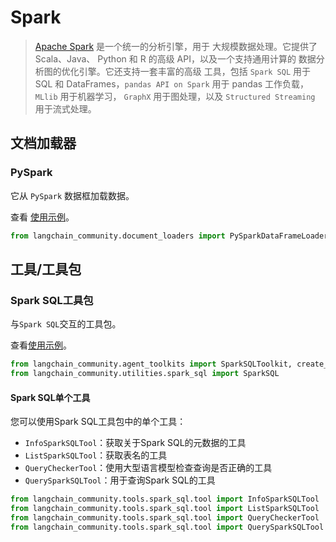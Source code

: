 # Spark

> [Apache Spark](https://spark.apache.org/) 是一个统一的分析引擎，用于
> 大规模数据处理。它提供了 Scala、Java、
> Python 和 R 的高级 API，以及一个支持通用计算的
> 数据分析图的优化引擎。它还支持一套丰富的高级
> 工具，包括 `Spark SQL` 用于 SQL 和 DataFrames，`pandas API on Spark`
> 用于 pandas 工作负载，`MLlib` 用于机器学习，
> `GraphX` 用于图处理，以及 `Structured Streaming` 用于流式处理。

## 文档加载器

### PySpark

它从 `PySpark` 数据框加载数据。

查看 [使用示例](/docs/integrations/document_loaders/pyspark_dataframe)。

```python
from langchain_community.document_loaders import PySparkDataFrameLoader
```

## 工具/工具包

### Spark SQL工具包

与`Spark SQL`交互的工具包。

查看[使用示例](/docs/integrations/tools/spark_sql)。

```python
from langchain_community.agent_toolkits import SparkSQLToolkit, create_spark_sql_agent
from langchain_community.utilities.spark_sql import SparkSQL
```

#### Spark SQL单个工具

您可以使用Spark SQL工具包中的单个工具：
- `InfoSparkSQLTool`：获取关于Spark SQL的元数据的工具
- `ListSparkSQLTool`：获取表名的工具
- `QueryCheckerTool`：使用大型语言模型检查查询是否正确的工具
- `QuerySparkSQLTool`：用于查询Spark SQL的工具

```python
from langchain_community.tools.spark_sql.tool import InfoSparkSQLTool
from langchain_community.tools.spark_sql.tool import ListSparkSQLTool
from langchain_community.tools.spark_sql.tool import QueryCheckerTool
from langchain_community.tools.spark_sql.tool import QuerySparkSQLTool
```
